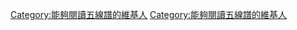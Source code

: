 {{Userbox
  |id=[[File:Treble_Clef_without_line.svg|20px]]
  |id-c=white
  |id-fc=
  |id-s=14
  |info=這個用戶能夠閱讀[[五線譜|<span style="color:white">'''五線譜'''</span>]]。
  |info-c=brown
  |info-s=10
  |info-fc=white
  |border-c=black
  |border-s=1
}}<includeonly>[[Category:能夠閱讀五線譜的維基人]]</includeonly><noinclude>
[[Category:能夠閱讀五線譜的維基人]]
</noinclude>